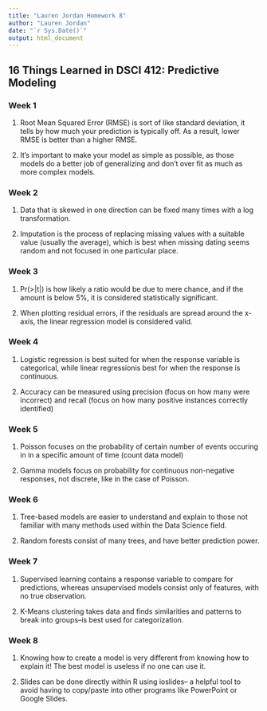 ---
title: "Lauren Jordan Homework 8"
author: "Lauren Jordan"
date: "`r Sys.Date()`"
output: html_document
---
## 16 Things Learned in DSCI 412: Predictive Modeling
### Week 1
1. Root Mean Squared Error (RMSE) is sort of like standard deviation, it tells by how much your prediction is typically off. As a result, lower RMSE is better than a higher RMSE.

2. It's important to make your model as simple as possible, as those models do a better job of generalizing and don't over fit as much as more complex models.

### Week 2
1. Data that is skewed in one direction can be fixed many times with a log transformation.

2. Imputation is the process of replacing missing values with a suitable value (usually the average), which is best when missing dating seems random and not focused in one particular place.

### Week 3
1. Pr(>|t|) is how likely a ratio would be due to mere chance, and if the amount is below 5%, it is considered statistically significant.

2. When plotting residual errors, if the residuals are spread around the x-axis, the linear regression model is considered valid.

### Week 4
1. Logistic regression is best suited for when the response variable is categorical, while linear regressionis best for when the response is continuous.

2. Accuracy can be measured using precision (focus on how many were incorrect) and recall (focus on how many positive instances correctly identified)

### Week 5
1. Poisson focuses on the probability of certain number of events occuring in in a specific amount of time (count data model)

2. Gamma models focus on probability for continuous non-negative responses, not discrete, like in the case of Poisson.

### Week 6
1. Tree-based models are easier to understand and explain to those not familiar with many methods used within the Data Science field.

2. Random forests consist of many trees, and have better prediction power.

### Week 7
1. Supervised learning contains a response variable to compare for predictions, whereas unsupervised models consist only of features, with no true observation.

2. K-Means clustering takes data and finds similarities and patterns to break into groups--is best used for categorization.

### Week 8
1. Knowing how to create a model is very different from knowing how to explain it! The best model is useless if no one can use it.

2. Slides can be done directly within R using ioslides-- a helpful tool to avoid having to copy/paste into other programs like PowerPoint or Google Slides.